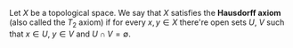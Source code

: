 
Let $X$ be a topological space. We say that $X$ satisfies the **Hausdorff axiom** (also called the $T_2$ axiom) if for every $x, y\in X$ there're open sets $U$, $V$ such that $x\in U$, $y\in V$ and $U\cap V = \emptyset$.